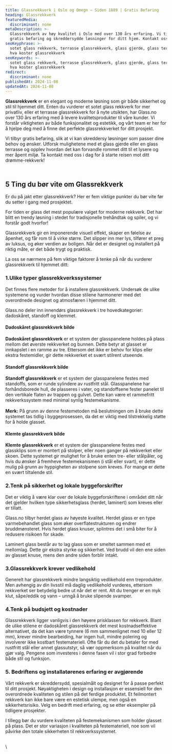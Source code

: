 ```yaml
---
title: Glassrekkverk i Oslo og Omegn – Siden 1889 | Gratis Befaring
heading: Glassrekkverk
featuredMedia:
  discriminant: none
metaDescription: >-
  Glassrekkverk av høy kvalitet i Oslo med over 130 års erfaring. Vi tilbyr
  gratis befaring og skreddersydde løsninger for ditt hjem. Kontakt oss i dag!
seoKeyphrase: >-
  sotet glass rekkverk, terrasse glassrekkverk, glass gjerde, glass terrasse,
  hva koster glassrekkverk
seoKeywords: >-
  sotet glass rekkverk, terrasse glassrekkverk, glass gjerde, glass terrasse,
  hva koster glassrekkverk
redirect:
  discriminant: none
publishedAt: 2024-11-08
updatedAt: 2024-11-08
---
```

**Glassrekkverk** er en elegant og moderne løsning som gir både sikkerhet og stil til hjemmet ditt. Enten du vurderer et sotet glass rekkverk for mer privatliv, eller et terrasse glassrekkverk for å nyte utsikten, har Glass.no over 130 års erfaring med å levere kvalitetsprodukter til våre kunder. Vi forstår viktigheten av både funksjonalitet og estetikk, og vårt team er her for å hjelpe deg med å finne det perfekte glassrekkverket for ditt prosjekt.

Vi tilbyr gratis befaring, slik at vi kan skreddersy løsninger som passer dine behov og ønsker. Utforsk mulighetene med et glass gjerde eller en glass terrasse og opplev hvordan det kan forvandle rommet ditt til et lysere og mer åpent miljø. Ta kontakt med oss i dag for å starte reisen mot ditt drømme-rekkverk!

\
5 Ting du bør vite om Glassrekkverk
-----------------------------------

Er du på jakt etter glassrekkverk? Her er fem viktige punkter du bør vite før du setter i gang med prosjektet.

For tiden er glass det mest populære valget for moderne rekkverk. Det har blitt en trendy løsning i stedet for tradisjonelle trehåndtak og spiler, og vi forstår godt hvorfor!

Glassrekkverk gir en imponerende visuell effekt, skaper en følelse av åpenhet, og får rom til å virke større. Det slipper inn mer lys, tilfører et preg av luksus, og øker verdien av boligen. Når det er designet og installert på riktig måte, er det både trygt og praktisk.

La oss se nærmere på fem viktige faktorer å tenke på når du vurderer glassrekkverk til hjemmet ditt:

### **1.Ulike typer glassrekkverkssystemer**

Det finnes flere metoder for å installere glassrekkverk. Undersøk de ulike systemene og vurder hvordan disse stilene harmonerer med det overordnede designet og atmosfæren i hjemmet ditt.

Glass.no deler inn innendørs glassrekkverk i tre hovedkategorier: dadoskåret, standoff og klemmet.

#### Dadoskåret glassrekkverk bilde

**Dadoskåret glassrekkverk** er et system der glasspanelene holdes på plass mellom det øverste rekkverket og bunnen. Dette betyr at glasset er innkapslet i en ramme av tre. Ettersom det ikke er behov for klips eller ekstra festemidler, gir dette rekkverket et svært stilrent utseende.

#### Standoff glassrekkverk bilde

**Standoff glassrekkverk** er et system der glasspanelene festes med standoffs, som er runde sylindere av rustfritt stål. Glasspanelene har forhåndsborede hull, de plasseres i vater, og standoffsene fester panelet til den vertikale flaten av trappen og gulvet. Dette kan være et rammefritt rekkverkssystem med minimal synlig festemekanisme. \
\
**Merk:** På grunn av denne festemetoden må beslutningen om å bruke dette systemet tas tidlig i byggeprosessen, da det er viktig med tilstrekkelig støtte for å holde glasset.

#### Klemte glassrekkverk bilde

**Klemte glassrekkverk** er et system der glasspanelene festes med glassklips som er montert på stolper, eller noen ganger på rekkverket eller skoen. Dette systemet gir mulighet for å bruke enten tre- eller stålpåler, og hvis du ønsker å fremheve festemekanismen (i stål eller svart), er dette mulig på grunn av hyppigheten av stolpene som kreves. For mange er dette en svært tiltalende stil.

### 2.Tenk på sikkerhet og lokale byggeforskrifter

Det er viktig å være klar over de lokale byggeforskriftene i området ditt når det gjelder hvilken type sikkerhetsglass (herdet, laminert) som kreves eller er tillatt.

Glass.no tilbyr herdet glass av høyeste kvalitet. Herdet glass er en type varmebehandlet glass som øker overflatestrukturen og endrer bruddmønsteret. Hvis herdet glass knuser, splintres det i små biter for å redusere risikoen for skade.

Laminert glass består av to lag glass som er smeltet sammen med et mellomlag. Dette gir ekstra styrke og sikkerhet. Ved brudd vil den ene siden av glasset knuse, mens den andre siden forblir intakt.

### 3.Glassrekkverk krever vedlikehold

Generelt har glassrekkverk mindre langsiktig vedlikehold enn treprodukter. Men avhengig av din livsstil må daglig vedlikehold vurderes, ettersom rekkverket ser betydelig bedre ut når det er rent. Alt du trenger er en myk klut, såpe/eddik og vann – unngå å bruke slipende svamper.

### 4.Tenk på budsjett og kostnader

Glassrekkverk ligger vanligvis i den høyere prisklassen for rekkverk. Blant de ulike stilene er dadoskåret glassrekkverk det mest kostnadseffektive alternativet, da det kan være tynnere (6 mm sammenlignet med 10 eller 12 mm), krever mindre bearbeiding, har ingen hull, mindre polering og involverer ikke kostbart festemateriell. Ofte får du det du betaler for med rustfritt stål eller annet glassutstyr, så vær oppmerksom på kvalitet når du gjør valg. Pengene som investeres i denne fasen vil i stor grad forbedre både stil og funksjon.

### 5. Bedriftens og installatørenes erfaring er avgjørende

Vårt rekkverk er skreddersydd, spesialmålt og designet for å passe perfekt til ditt prosjekt. Nøyaktigheten i design og installasjon er essensiell for den overordnede kvaliteten og stilen på det ferdige produktet. Et feilmontert rekkverk kan ikke bare være en estetisk ulempe, men også en sikkerhetsrisiko. Velg en bedrift med erfaring, og se etter eksempler på tidligere prosjekter.

I tillegg bør du vurdere kvaliteten på festemekanismen som holder glasset på plass. Det er stor variasjon i kvaliteten på festemateriell, noe som vil påvirke den totale sikkerheten til rekkverkssystemet.&#x20;

\
\\

